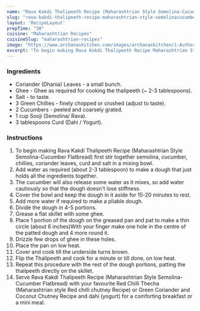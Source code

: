 ---
name: "Rava Kakdi Thalipeeth Recipe (Maharashtrian Style Semolina-Cucumber Flatbread)"
slug: "rava-kakdi-thalipeeth-recipe-maharashtrian-style-semolinacucumber-flatbread"
layout: 'RecipeLayout'
prepTime: "30"
cuisine: "Maharashtrian Recipes"
cuisineSlug: "maharashtrian-recipes"
image: "https://www.archanaskitchen.com/images/archanaskitchen/1-Author/madhulia/Rava_Kakdi_Thalipeeth_Maharashtrian_style_SemolinaCucumber_flatbread.jpg"
excerpt: "To begin making Rava Kakdi Thalipeeth Recipe Maharashtrian Style Semolina-Cucumber Flatbread first stir together semolina, cucumber, chillies, coriander leaves, curd and salt in a mixing bowl"
---

### Ingredients

- Coriander (Dhania) Leaves - a small bunch.
- Ghee - Ghee as required for cooking the thalipeeth (~ 2-3 tablespoons).
- Salt - to taste.
- 3 Green Chillies - finely chopped or crushed (adjust to taste).
- 2 Cucumbers - peeled and coarsely grated.
- 1 cup Sooji (Semolina/ Rava).
- 3 tablespoons Curd (Dahi / Yogurt).

### Instructions

1. To begin making Rava Kakdi Thalipeeth Recipe (Maharashtrian Style Semolina-Cucumber Flatbread) first stir together semolina, cucumber, chillies, coriander leaves, curd and salt in a mixing bowl.
1. Add water as required (about 2-3 tablespoon) to make a dough that just holds all the ingredients together.
1. The cucumber will also release some water as it mixes, so add water cautiously so that the dough doesn't lose stiffness.
1. Cover the bowl and keep the dough in it aside for 15-20 minutes to rest.
1. Add more water if required to make a pliable dough.
1. Divide the dough in 4-5 portions.
1. Grease a flat skillet with some ghee.
1. Place 1 portion of the dough on the greased pan and pat to make a thin circle (about 6 inches)With your finger make one hole in the centre of the patted dough and 4 more round it.
1. Drizzle few drops of ghee in these holes.
1. Place the pan on low heat.
1. Cover and cook till the underside turns brown.
1. Flip the Thalipeeth and cook for a minute or till done, on low heat.
1. Repeat this procedure with the rest of the dough portions, patting the thalipeeth directly on the skillet.
1. Serve Rava Kakdi Thalipeeth Recipe (Maharashtrian Style Semolina-Cucumber Flatbread) with your favourite Red Chilli Thecha (Maharashtrian style Red chilli chutney Recipe) or Green Coriander and Coconut Chutney Recipe and dahi (yogurt) for a comforting breakfast or a mini meal.
